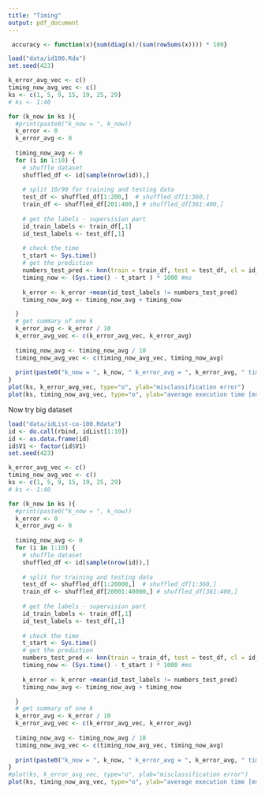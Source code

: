 ```yaml
---
title: "Timing"
output: pdf_document
---
```



``` r
 accuracy <- function(x){sum(diag(x)/(sum(rowSums(x)))) * 100}

load("data/id100.Rda")
set.seed(423)

k_error_avg_vec <- c()
timing_now_avg_vec <- c()
ks <- c(1, 5, 9, 15, 19, 25, 29)
# ks <- 1:40

for (k_now in ks ){
  #print(paste0("k_now = ", k_now))
  k_error <- 0
  k_error_avg <- 0
  
  timing_now_avg <- 0
  for (i in 1:10) {
    # shuffle dataset
    shuffled_df <- id[sample(nrow(id)),]
    
    # split 10/90 for training and testing data
    test_df <- shuffled_df[1:200,]  # shuffled_df[1:360,]
    train_df <- shuffled_df[201:400,] # shuffled_df[361:400,]
    
    # get the labels - supervision part
    id_train_labels <- train_df[,1]
    id_test_labels <- test_df[,1]
    
    # check the time
    t_start <- Sys.time()
    # get the prediction
    numbers_test_pred <- knn(train = train_df, test = test_df, cl = id_train_labels, k=k_now)
    timing_now <- (Sys.time() - t_start ) * 1000 #ms
    
    k_error <- k_error +mean(id_test_labels != numbers_test_pred)
    timing_now_avg <- timing_now_avg + timing_now

  }
  # get summary of one k
  k_error_avg <- k_error / 10
  k_error_avg_vec <- c(k_error_avg_vec, k_error_avg)
  
  timing_now_avg <- timing_now_avg / 10
  timing_now_avg_vec <- c(timing_now_avg_vec, timing_now_avg) 
  
  print(paste0("k_now = ", k_now, " k_error_avg = ", k_error_avg, " timing_now_avg=", timing_now_avg ))
}
plot(ks, k_error_avg_vec, type="o", ylab="misclassification error")
plot(ks, timing_now_avg_vec, type="o", ylab="average execution time [ms]")
```


Now try big dataset
``` r
load("data/idList-co-100.Rdata")
id <- do.call(rbind, idList[1:10])
id <- as.data.frame(id)
id$V1 <- factor(id$V1)
set.seed(423)

k_error_avg_vec <- c()
timing_now_avg_vec <- c()
ks <- c(1, 5, 9, 15, 19, 25, 29)
# ks <- 1:40

for (k_now in ks ){
  #print(paste0("k_now = ", k_now))
  k_error <- 0
  k_error_avg <- 0
  
  timing_now_avg <- 0
  for (i in 1:10) {
    # shuffle dataset
    shuffled_df <- id[sample(nrow(id)),]
    
    # split for training and testing data
    test_df <- shuffled_df[1:20000,]  # shuffled_df[1:360,]
    train_df <- shuffled_df[20001:40000,] # shuffled_df[361:400,]
    
    # get the labels - supervision part
    id_train_labels <- train_df[,1]
    id_test_labels <- test_df[,1]
    
    # check the time
    t_start <- Sys.time()
    # get the prediction
    numbers_test_pred <- knn(train = train_df, test = test_df, cl = id_train_labels, k=k_now)
    timing_now <- (Sys.time() - t_start ) * 1000 #ms
    
    k_error <- k_error +mean(id_test_labels != numbers_test_pred)
    timing_now_avg <- timing_now_avg + timing_now

  }
  # get summary of one k
  k_error_avg <- k_error / 10
  k_error_avg_vec <- c(k_error_avg_vec, k_error_avg)
  
  timing_now_avg <- timing_now_avg / 10
  timing_now_avg_vec <- c(timing_now_avg_vec, timing_now_avg) 
  
  print(paste0("k_now = ", k_now, " k_error_avg = ", k_error_avg, " timing_now_avg=", timing_now_avg ))
}
#plot(ks, k_error_avg_vec, type="o", ylab="misclassification error")
plot(ks, timing_now_avg_vec, type="o", ylab="average execution time [ms]")
```